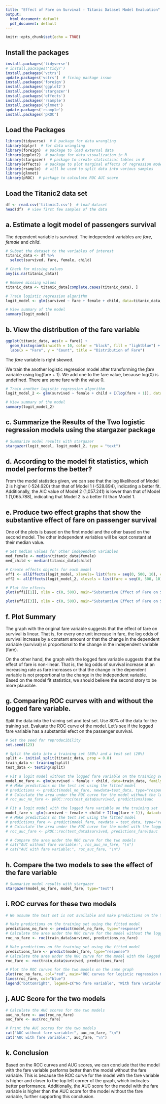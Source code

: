 ---
title: "Effect of Fare on Survival - Titanic Dataset Model Evaluation"
output:
  html_document: default
  pdf_document: default
---


```{r setup, include=FALSE}
knitr::opts_chunk$set(echo = TRUE)
```


## Install the packages
```{r eval=FALSE}
install.packages('tidyverse')
# install.packages('tidyr')
install.packages('vctrs')
update.packages('vctrs')  # fixing package issue
install.packages('foreign')
install.packages('ggplot2')
install.packages('stargazer')
install.packages('effects')
install.packages('rsample')
install.packages('glmnet')
update.packages('rsample')
install.packages('pROC')
```


## Load the Packages

```{r}
library(tidyverse)  # R package for data wrangling
library(dplyr)  # for data wrangling
library(foreign)  # package to load external data
library(ggplot2)  # package for data visualization in R
library(stargazer)  # package to create statistical tables in R
library(effects)  # package to plot marginal effects of regression models
library(rsample)  # will be used to split data into various samples
library(glmnet)
library(pROC)  # package to calculate ROC AUC score
```


## Load the Titanic2 data set

```{r}
df <- read.csv('titanic2.csv')  # load dataset
head(df)  # view first few samples of the data
```


## a. Estimate a logit model of passengers survival
The dependent variable is *survived*. The independent variables are *fare, female* and *child*.

```{r}
# Subset the dataset to the variables of interest
titanic_data <- df %>%
  select(survived, fare, female, child)

# Check for missing values
any(is.na(titanic_data))

# Remove missing values
titanic_data <- titanic_data[complete.cases(titanic_data), ]

# Train logistic regression algorithm
logit_model <- glm(survived ~ fare + female + child, data=titanic_data, family=binomial)

# View summary of the model
summary(logit_model)
```


## b. View the distribution of the fare variable
```{r warning=FALSE}
ggplot(titanic_data, aes(x = fare)) +
  geom_histogram(binwidth = 10, color = "black", fill = "lightblue") +
  labs(x = "Fare", y = "Count", title = "Distribution of Fare")
```

The *fare* variable is right skewed.

We train the another logistic regression model after transforming the *fare* variable using log(fare + 1). We add one to the fare value, because log(0) is undefined. There are some fare with the value 0.


```{r}
# Train another logistic regression algorithm
logit_model_2 <- glm(survived ~ female + child + I(log(fare + 1)), data=titanic_data, family=binomial)

# View summary of the model
summary(logit_model_2)
```


## c. Summarize the Results of the Two logistic regression models using the stargazer package

```{r warning=FALSE}
# Summarize model results with stargazer
stargazer(logit_model, logit_model_2, type = "text")
```


## d. According to the model fit statistics, which model performs the better? 

From the model statistics given, we can see that the log likelihood of Model 2 is higher (-524.620) than that of Model 1 (-528.894), indicating a better fit. Additionally, the AIC value of Model 2 (1,057.241) is lower than that of Model 1 (1,065.788), indicating that Model 2 is a better fit than Model 1.


## e. Produce two effect graphs that show the substantive effect of fare on passenger survival

One of the plots is based on the first model and the other based on the second model.
The other independent variables will be kept constant at their median value.

```{r}
# Set median values for other independent variables
med_female <- median(titanic_data$female)
med_child <- median(titanic_data$child)

# Create effects objects for each model
eff1 <- allEffects(logit_model, xlevels= list(fare = seq(0, 500, 10), child=med_child, female=med_female))
eff2 <- allEffects(logit_model_2, xlevels = list(fare = seq(0, 500, 10), child=med_child, female=med_female))

# Plot the effects
plot(eff1[[1]], xlim = c(0, 500), main="Substantive Effect of Fare on Survival (Model 1)")
```


```{r}
plot(eff2[[3]], xlim = c(0, 500), main="Substantive Effect of Fare on Survival (Model 2)")
```


## f. Plot Summary
The graph with the original fare variable suggests that the effect of fare on survival is linear. That is, for every one unit increase in fare, the log odds of survival increase by a constant amount or that the change in the dependent variable (survival) is proportional to the change in the independent variable (fare).

On the other hand, the graph with the logged fare variable suggests that the effect of fare is non-linear. That is, the log odds of survival increase at an increasing rate as fare increases or that the change in the dependent variable is not proportional to the change in the independent variable. Based on the model fit statistics, we should believe the second story to be more plausible.


## g.  Comparing ROC curves with and without the logged fare variable.

Split the data into the training set and test set. Use 80% of the data for the training set. Evaluate the ROC curve of the model. Let's see if the logged fare variable has a substantial efect on the passenger survival.

```{r}
# Set the seed for reproducibility
set.seed(123)

# Split the data into a training set (80%) and a test set (20%)
split <- initial_split(titanic_data, prop = 0.8)
train_data <- training(split)
test_data <- testing(split)

# Fit a logit model without the logged fare variable on the training set
model_no_fare <- glm(survived ~ female + child, data=train_data, family=binomial(link="logit"))
# # Make predictions on the test set using the fitted model
# predictions <- predict(model_no_fare, newdata=test_data, type="response")
# # Calculate the area under the ROC curve for the model without the logged fare variable
# roc_auc_no_fare <- pROC::roc(test_data$survived, predictions)$auc

# Fit a logit model with the logged fare variable on the training set
model_fare <- glm(survived ~ female + child + I(log(fare + 1)), data=train_data, family=binomial(link="logit"))
# # Make predictions on the test set using the fitted model
# predictions_fare <- predict(model_fare, newdata = test_data, type="response")
# # Calculate the area under the ROC curve for the model with the logged fare variable
# roc_auc_fare <- pROC::roc(test_data$survived, predictions_fare)$auc

# # Compare the area under the ROC curve for the two models
# cat("AUC without fare variable:", roc_auc_no_fare, "\n")
# cat("AUC with fare variable:", roc_auc_fare, "\n")
```


## h. Compare the two models to see the effect of the fare variable

```{r warning=FALSE}
# Summarize model results with stargazer
stargazer(model_no_fare, model_fare, type="text")
```


## i. ROC curves for these two models 

```{r warning=FALSE}
# We assume the test set is not available and make predictions on the training set

# Make predictions on the training set using the fitted model
predictions_no_fare <- predict(model_no_fare, type="response")
# Calculate the area under the ROC curve for the model without the logged fare variable
roc_no_fare <- roc(train_data$survived, predictions_no_fare)

# Make predictions on the training set using the fitted model
predictions_fare <- predict(model_fare, type="response")
# Calculate the area under the ROC curve for the model with the logged fare variable
roc_fare <- roc(train_data$survived, predictions_fare)

# Plot the ROC curves for the two models on the same graph
plot(roc_no_fare, col="red", main="ROC curves for logistic regression models [fare variable]")[0]
lines(roc_fare, col="blue")
legend("bottomright", legend=c("No fare variable", "With fare variable"), col=c("red", "blue"), lty=1)
```


## j. AUC Score for the two models

```{r}
# Calculate the AUC scores for the two models
auc_no_fare <- auc(roc_no_fare)
auc_fare <- auc(roc_fare)

# Print the AUC scores for the two models
cat("AUC without fare variable:", auc_no_fare, "\n")
cat("AUC with fare variable:", auc_fare, "\n")
```


## k. Conclusion

Based on the ROC curves and AUC scores, we can conclude that the model with the fare variable performs better than the model without the fare variable. This is because the ROC curve for the model with the fare variable is higher and closer to the top left corner of the graph, which indicates better performance. Additionally, the AUC score for the model with the fare variable is higher than the AUC score for the model without the fare variable, further supporting this conclusion.
